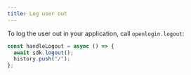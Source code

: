 ```yaml
---
title: Log user out
---
```


To log the user out in your application, call `openlogin.logout`:

```js
const handleLogout = async () => {
  await sdk.logout();
  history.push("/");
};
```
